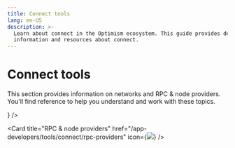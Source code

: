 ```yaml
---
title: Connect tools
lang: en-US
description: >-
  Learn about connect in the Optimism ecosystem. This guide provides detailed
  information and resources about connect.
---
```



# Connect tools

This section provides information on networks and RPC & node providers. You'll find reference to help you understand and work with these topics.

<Cards>
  <Card title="Networks & RPC endpoints" href="/app-developers/tools/connect/networks" icon={<img src="/img/icons/shapes.svg" />} />

  <Card title="RPC & node providers" href="/app-developers/tools/connect/rpc-providers" icon={<img src="/img/icons/shapes.svg" />} />
</Cards>
